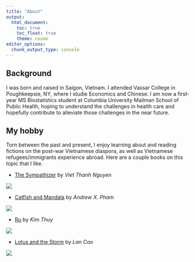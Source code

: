 ```yaml
---
title: "About"
output:
  html_document:
    toc: true
    toc_float: true
    theme: cosmo 
editor_options: 
  chunk_output_type: console
---
```


## Background 
I was born and raised in Saigon, Vietnam. I attended Vassar College in Poughkeepsie, NY, where I studie Economics and Chinese. I am now a first-year MS Biostatistics student at Columbia University Mailman School of Public Health, hoping to understand the challenges in health care and hopefully contribute to alleviate those challenges in the near future. 

## My hobby 
Torn between the past and present, I enjoy learning about and reading fictions on the post-war Vietnamese diaspora, as well as Vietnamese refugees/immigrants experience abroad. Here are a couple books on this topic that I like. 

 - [The Sympathizer](https://www.amazon.com/Sympathizer-Novel-Pulitzer-Prize-Fiction-ebook/dp/B00PSSG4MM/ref=sr_1_1?crid=3AWHZS7FANIC1&keywords=the+sympathizer&qid=1572631822&sprefix=the+sympa%2Caps%2C181&sr=8-1) by *Viet Thanh Nguyen* 

![](./the_sympathizer.png)
 
 - [Catfish and Mandala](https://www.amazon.com/Catfish-Mandala-Two-Wheeled-Through-Landscape/dp/0312267177/ref=sr_1_1?crid=O3RYMH1WMNGI&keywords=catfish+and+mandala&qid=1572631757&sprefix=catfish+and+man%2Caps%2C128&sr=8-1) by *Andrew X. Pham*
 
 ![](./61109.jpg)
 
 - [Ru](https://www.amazon.com/Ru-Novel-Kim-Th%C3%BAy/dp/1608198987/ref=sr_1_1?keywords=ru+kim+thuy&qid=1572631868&sr=8-1) by *Kim Thuy*

![](./7574245.jpg)
 
 - [Lotus and the Storm](https://www.amazon.com/Lotus-Storm-Novel-Lan-Cao/dp/0143127616/ref=sr_1_1?keywords=lotus+and+the+storm&qid=1572631853&sr=8-1) by *Lan Cao*

![](./18693709.jpg)


